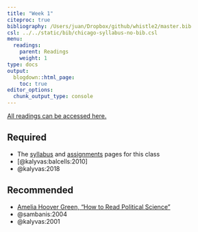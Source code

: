 ```yaml
---
title: "Week 1"
citeproc: true
bibliography: /Users/juan/Dropbox/github/whistle2/master.bib
csl: ../../static/bib/chicago-syllabus-no-bib.csl
menu: 
  readings:
    parent: Readings
    weight: 1
type: docs
output:
  blogdown::html_page:
    toc: true
editor_options: 
  chunk_output_type: console
---
```


[All readings can be accessed here.](https://www.dropbox.com/sh/pide0ytvjrnbp0q/AADaIbprAmBQERw4UwWleAVba?dl=0)


## Required

- The [syllabus](/syllabus/) and [assignments](/assignment/) pages for this class
- [@kalyvas:balcells:2010]
- @kalyvas:2018


## Recommended

- [Amelia Hoover Green, "How to Read Political Science"](/files/amelia-green-how-to-read.pdf)
- @sambanis:2004
- @kalyvas:2001
